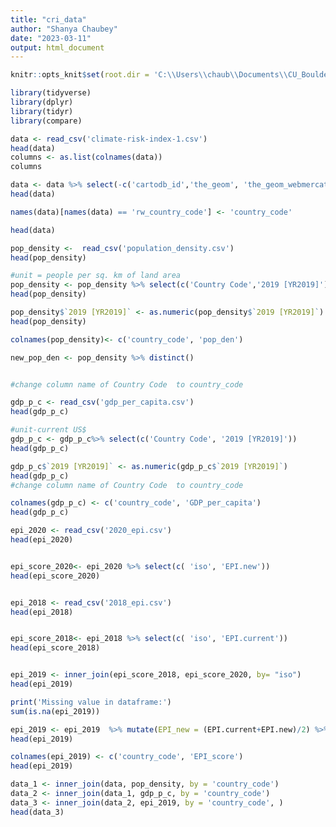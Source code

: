---
title: "cri_data"
author: "Shanya Chaubey"
date: "2023-03-11"
output: html_document
---


```{r setup, include=FALSE, echo = TRUE}
knitr::opts_knit$set(root.dir = 'C:\\Users\\chaub\\Documents\\CU_Boulder\\Spring 2023\\STAT 5000')
```

```{r}

library(tidyverse)
library(dplyr)
library(tidyr)
library(compare)


```


```{r}
data <- read_csv('climate-risk-index-1.csv')
head(data)
columns <- as.list(colnames(data))
columns

```

```{r}
data <- data %>% select(-c('cartodb_id','the_geom', 'the_geom_webmercator', 'rw_country_name'))
head(data)

names(data)[names(data) == 'rw_country_code'] <- 'country_code'

head(data)
```

```{r}

pop_density <-  read_csv('population_density.csv')
head(pop_density)

#unit = people per sq. km of land area
pop_density <- pop_density %>% select(c('Country Code','2019 [YR2019]'))
head(pop_density)

pop_density$`2019 [YR2019]` <- as.numeric(pop_density$`2019 [YR2019]`)
head(pop_density)

colnames(pop_density)<- c('country_code', 'pop_den')

new_pop_den <- pop_density %>% distinct()


#change column name of Country Code  to country_code

```

```{r}
gdp_p_c <- read_csv('gdp_per_capita.csv')
head(gdp_p_c)

#unit-current US$
gdp_p_c <- gdp_p_c%>% select(c('Country Code', '2019 [YR2019]'))
head(gdp_p_c)

gdp_p_c$`2019 [YR2019]` <- as.numeric(gdp_p_c$`2019 [YR2019]`)
head(gdp_p_c)
#change column name of Country Code  to country_code

colnames(gdp_p_c) <- c('country_code', 'GDP_per_capita')
head(gdp_p_c)
```





```{r}
epi_2020 <- read_csv('2020_epi.csv')
head(epi_2020)


epi_score_2020<- epi_2020 %>% select(c( 'iso', 'EPI.new'))
head(epi_score_2020)


epi_2018 <- read_csv('2018_epi.csv')
head(epi_2018)


epi_score_2018<- epi_2018 %>% select(c( 'iso', 'EPI.current'))
head(epi_score_2018)


epi_2019 <- inner_join(epi_score_2018, epi_score_2020, by= "iso")
head(epi_2019)

print('Missing value in dataframe:')
sum(is.na(epi_2019))

epi_2019 <- epi_2019  %>% mutate(EPI_new = (EPI.current+EPI.new)/2) %>% select(c('iso', 'EPI_new'))
head(epi_2019)

colnames(epi_2019) <- c('country_code', 'EPI_score')
head(epi_2019)

```


```{r}

data_1 <- inner_join(data, pop_density, by = 'country_code')
data_2 <- inner_join(data_1, gdp_p_c, by = 'country_code')
data_3 <- inner_join(data_2, epi_2019, by = 'country_code', )
head(data_3)


```



